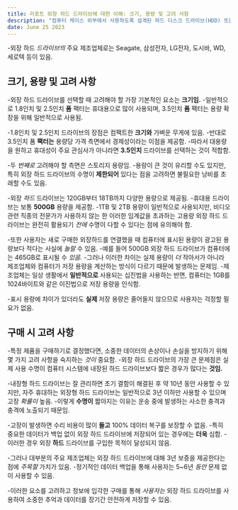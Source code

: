 ```yaml
---
title: 리포트 외장 하드 드라이브에 대한 이해: 크기, 용량 및 고려 사항
description: "컴퓨터 케이스 외부에서 사용하도록 설계된 하드 디스크 드라이브(HDD) 또는 HDD 인클로저인 외장 하드 드라이브에 대한 개요를 제공. 외장 하드 드라이브를 사용하면 저장 장치를 별도로 편리하게 휴대할 수 있음"
date: June 25 2023
---
```


-외장 하드 _드라이브의_ 주요 제조업체로는 Seagate, 삼성전자, LG전자, 도시바, WD, 세로텍 등이 있음.

## 크기, 용량 및 고려 사항

-외장 하드 드라이브를 선택할 때 고려해야 할 가장 기본적인 요소는 **크기임.** -일반적으로 1.8인치 및 2.5인치 **폼** 팩터는 휴대용으로 많이 사용되며, 3.5인치 **폼** 팩터는 용량 확장을 위해 일반적으로 사용됨.

-1.8인치 및 2.5인치 드라이브의 장점은 컴팩트한 **크기와** 가벼운 무게에 있음. -반대로 3.5인치 폼 **팩터는** 용량당 가격 측면에서 경제성이라는 이점을 제공함. -따라서 대용량을 원하고 휴대성이 주요 관심사가 아니라면 **3.5인치** 드라이브를 선택하는 것이 적합함.

-두 _번째로_ 고려해야 할 측면은 스토리지 용량임. -용량이 큰 것이 유리할 수도 있지만, 특히 외장 하드 드라이브의 수명이 **제한되어** 있다는 점을 고려하면 불필요한 낭비를 초래할 수도 있음.

-외장 _하드_ 드라이브는 120GB부터 18TB까지 다양한 용량으로 제공됨. -휴대용 드라이브는 보통 **500GB** 용량을 제공함.
-1TB 및 2TB 용량이 일반적으로 사용되지만, 비디오 관련 직종의 전문가가 사용하지 않는 한 이러한 임계값을 초과하는 고용량 외장 하드 드라이브는 완전히 활용되기 _전에_ 수명이 다할 수 있다는 점에 유의해야 함.

-또한 사용자는 새로 구매한 외장하드를 연결했을 때 컴퓨터에 표시된 용량이 광고된 용량보다 적다는 사실에 _놀랄_ 수 있음. -예를 들어 500GB 외장 하드 드라이브가 컴퓨터에는 465GB로 표시될 수 _있음._ -그러나 이러한 차이는 실제 용량이 _더_ 작아서가 아니라 제조업체와 컴퓨터가 저장 용량을 계산하는 방식이 다르기 때문에 발생하는 문제임. -제조업체는 일상 생활에서 **일반적으로** 사용되는 십진법을 사용하는 반면, 컴퓨터는 1GB를 1024바이트와 같은 이진법으로 저장 용량을 인식함.

-표시 용량에 차이가 있더라도 **실제** 저장 용량은 줄어들지 않으므로 사용자는 걱정할 필요가 없음.

## 구매 시 고려 사항

-특정 제품을 구매하기로 결정했다면, 소중한 데이터의 손상이나 손실을 방지하기 위해 몇 가지 고려 사항을 숙지하는 _것이_ 중요함. -외장 하드 드라이브의 가장 큰 문제점은 실제 사용 수명이 컴퓨터 시스템에 내장된 하드 드라이브보다 짧은 경우가 많다는 **것임.**

-내장형 하드 드라이브는 잘 관리하면 초기 결함이 해결된 후 약 10년 동안 사용할 수 있지만, 자주 휴대하는 외장형 하드 드라이브는 일반적으로 3년 이하만 사용할 수 있으며 고장 _확률이_ 높음. -이렇게 **수명이** 짧아지는 이유는 운송 중에 발생하는 사소한 충격과 충격에 노출되기 때문임.

-고장이 발생하면 수리 비용이 많이 **들고** 100% 데이터 복구를 보장할 수 없음. -특히 중요한 데이터가 백업 없이 외장 하드 드라이브에 저장되어 있는 경우에는 **더욱** 심함. -이러한 경우 외장 **하드** 드라이브를 구입한 목적이 달성되지 않음.

-그러나 대부분의 주요 제조업체는 외장 하드 드라이브에 대해 3년 보증을 제공한다는 점에 _주목할_ 가치가 있음. -정기적인 데이터 백업을 통해 사용자는 5~6년 _동안_ 문제 없이 사용할 수 있음.

-이러한 요소를 고려하고 정보에 입각한 구매를 통해 _사용자는_ 외장 하드 드라이브를 사용하여 소중한 추억과 데이터를 장기간 안전하게 저장할 수 있음.
